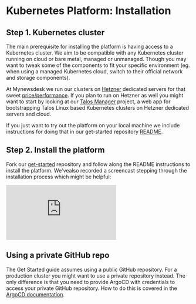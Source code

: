 # Kubernetes Platform: Installation

## Step 1. Kubernetes cluster

The main prerequisite for installing the platform is having access to a Kubernetes cluster. We aim to be compatible with any Kubernetes cluster running on cloud or bare metal, managed or unmanaged. Though you may want to tweak some of the components to fit your specific environment (eg. when using a managed Kubernetes cloud, switch to their official network and storage components).

At Mynewsdesk we run our clusters on [Hetzner](https://hetzner.com/) dedicated servers for that sweet [price/performance](https://docs.google.com/spreadsheets/d/1x4yza3yJ-TbGkpGZqHYcrZzs36cLqgK-xnu-Y6e4i40/edit#gid=202172609). If you plan to run on Hetzner as well you might want to start by looking at our [Talos Manager](/talos-manager) project, a web app for bootstrapping Talos Linux based Kubernetes clusters on Hetzner dedicated servers and cloud.

If you just want to try out the platform on your local machine we include instructions for doing that in our get-started repository [README](https://github.com/reclaim-the-stack/get-started#bootstrap-a-local-cluster).

## Step 2. Install the platform

Fork our [get-started](https://github.com/reclaim-the-stack/get-started) repository and follow along the README instructions to install the platform. We'vealso recorded a screencast stepping through the installation process which might be helpful:

<iframe className="aspect-video w-full" src="https://www.youtube.com/embed/MnwemfEfEFw" title="YouTube video player" frameBorder="0" allow="accelerometer; autoplay; clipboard-write; encrypted-media; gyroscope; picture-in-picture; web-share" allowFullScreen></iframe>

## Using a private GitHub repo

The Get Started guide assumes using a public GitHub repository. For a production cluster you might want to use a private repository instead. The only difference is that you need to provide ArgoCD with credentials to access your private GitHub repository. How to do this is covered in the [ArgoCD documentation](https://argo-cd.readthedocs.io/en/stable/user-guide/private-repositories/).